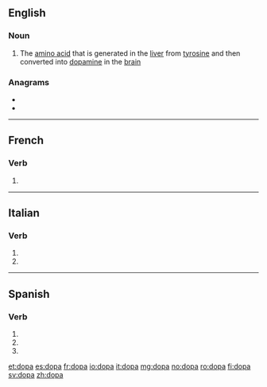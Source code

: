 {{also|dopá|döpa}}
==English==

===Noun===
{{en-noun|-}}

# The [[amino acid]] {{m|en|dihydroxyphenylalanine}} that is generated in the [[liver]] from [[tyrosine]] and then converted into [[dopamine]] in the [[brain]]

===Anagrams===
* {{l|en|DPOA}}
* {{l|en|PAOD}}

----

==French==

===Verb===
{{fr-verb-form}}

# {{inflection of|doper||3|s|phis|lang=fr}}

----

==Italian==

===Verb===
{{head|it|verb form}}

# {{inflection of|dopare||3|s|pres|indc|lang=it}}
# {{inflection of|dopare||2|s|impr|lang=it}}

----

==Spanish==

===Verb===
{{es-verb-form}}

# {{es-verb form of|ending=ar|mood=imperative|sense=affirmative|pers=2|formal=no|number=singular|dopar}}
# {{es-verb form of|ending=ar|mood=indicative|tense=present|pers=2|formal=yes|number=singular|dopar}}
# {{es-verb form of|ending=ar|mood=indicative|tense=present|pers=3|number=singular|dopar}}

[[et:dopa]]
[[es:dopa]]
[[fr:dopa]]
[[io:dopa]]
[[it:dopa]]
[[mg:dopa]]
[[no:dopa]]
[[ro:dopa]]
[[fi:dopa]]
[[sv:dopa]]
[[zh:dopa]]